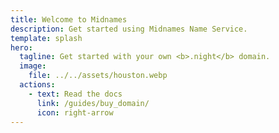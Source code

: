 ```yaml
---
title: Welcome to Midnames
description: Get started using Midnames Name Service.
template: splash
hero:
  tagline: Get started with your own <b>.night</b> domain.
  image:
    file: ../../assets/houston.webp
  actions:
    - text: Read the docs
      link: /guides/buy_domain/
      icon: right-arrow
---
```



<CardGrid>
  <LinkCard
    title="Buy a .night domain"
    description="Get your own .night domain to represent your identity on the Midnight Network."
    href="/guides/buy_domain/"
  />
  <LinkCard
    title="Transfer a .night domain"
    description="Easily transfer your .night domain to another user on the Midnight Network."
    href="/guides/transfer_domain/"
  />
  <LinkCard
    title="Update fields in a domain"
    description="Learn how to update the fields associated with your .night domain."
    href="/guides/update_fields/"
  />
  <LinkCard
    title="MNS Specification"
    description="Understand the rules and specifications for valid .night domains."
    href="/guides/valid_domains/"
  ></LinkCard>
</CardGrid>
